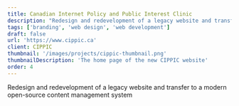 ```yaml
---
title: Canadian Internet Policy and Public Interest Clinic
description: "Redesign and redevelopment of a legacy website and transfer to a modern open-source content management system"
tags: ['branding', 'web design', 'web development']
draft: false
url: 'https://www.cippic.ca'
client: CIPPIC
thumbnail: '/images/projects/cippic-thumbnail.png'
thumbnailDescription: 'The home page of the new CIPPIC website'
order: 4
---
```


Redesign and redevelopment of a legacy website and transfer to a modern open-source content management system
